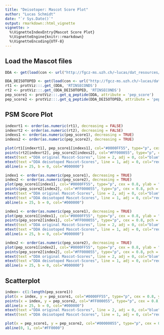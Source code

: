 ```yaml
---
title: "Deisotoper: Mascot Score Plot"
author: "Lucas Schmidt"
date: "`r Sys.Date()`"
output: rmarkdown::html_vignette
vignette: >
  %\VignetteIndexEntry{Mascot Score Plot}
  %\VignetteEngine{knitr::rmarkdown}
  %\VignetteEncoding{UTF-8}
---
```


## Load the Mascot files

```r
DDA <- get(load(con <- url("http://fgcz-ms.uzh.ch/~lucas/dat_resources/Mix1a_1_DDA.RData")))

DDA_DEISOTOPED <- get(load(con <- url("http://fgcz-ms.uzh.ch/~lucas/dat_resources/Mix1a_1_DDA_deisotoped.RData")))
rt1 <- protViz:::.get_(DDA, 'RTINSECONDS')
rt2 <- protViz:::.get_(DDA_DEISOTOPED, 'RTINSECONDS')
pep_score1 <- protViz:::.get_q_peptide(DDA, attribute = 'pep_score')
pep_score2 <- protViz:::.get_q_peptide(DDA_DEISOTOPED, attribute = 'pep_score')
```


## PSM Score Plot

```r
indexrt1 <- order(as.numeric(rt1), decreasing = FALSE)
indexrt2 <- order(as.numeric(rt2), decreasing = FALSE)
indexs1 <- order(as.numeric(pep_score1), decreasing = TRUE)
indexs2 <- order(as.numeric(pep_score2), decreasing = TRUE)

plot(rt1[indexrt1], pep_score1[indexs1], col="#0000FF55", type="p", cex = 0.8, ylab = "Mascot-Score", xlab = "Rt in seconds", pch = 16)
points(rt2[indexrt2], pep_score2[indexs2], col="#FF000055", type="p", cex = 0.8, pch = 16)
mtext(text ="DDA original Mascot-Scores", line = 2, adj = 0, col="blue")
mtext(text ="DDA deisotoped Mascot-Scores", line = 1, adj = 0, col="red")
abline(a = 25, b = 0, col="#000000")
```


```r
index1 <- order(as.numeric(pep_score1), decreasing = TRUE)
index2 <- order(as.numeric(pep_score2), decreasing = TRUE)
plot(pep_score1[index1], col="#0000FF55", type="p", cex = 0.8, ylab = "Mascot-Score", xlab = "Index", pch = 16, xlim = c(0, 20000))
points(pep_score2[index2], col="#FF000055", type="p", cex = 0.8, pch = 16)
mtext(text ="DDA original Mascot-Scores", line = 2, adj = 0, col="blue")
mtext(text ="DDA deisotoped Mascot-Scores", line = 1, adj = 0, col="red")
abline(a = 25, b = 0, col="#000000")
```


```r
index1 <- order(as.numeric(pep_score1), decreasing = TRUE)
plot(pep_score1[index1], col="#0000FF55", type="p", cex = 0.8, ylab = "Mascot-Score", xlab = "Index", pch = 16, xlim = c(0, 20000))
points(pep_score2[index1], col="#FF000055", type="p", cex = 0.8, pch = 16)
mtext(text ="DDA original Mascot-Scores", line = 2, adj = 0, col="blue")
mtext(text ="DDA deisotoped Mascot-Scores", line = 1, adj = 0, col="red")
abline(a = 25, b = 0, col="#000000")
```


```r
index2 <- order(as.numeric(pep_score2), decreasing = TRUE)
plot(pep_score1[index2], col="#0000FF55", type="p", cex = 0.8, ylab = "Mascot-Score", xlab = "Index", pch = 16, xlim = c(0, 20000))
points(pep_score2[index2], col="#FF000055", type="p", cex = 0.8, pch = 16)
mtext(text ="DDA original Mascot-Scores", line = 2, adj = 0, col="blue")
mtext(text ="DDA deisotoped Mascot-Scores", line = 1, adj = 0, col="red")
abline(a = 25, b = 0, col="#000000")
```


## Scatterplot

```r
index<- c(1:length(pep_score1))
plot(x = index, y = pep_score1, col="#0000FF55", type="p", cex = 0.8, ylab = "Mascot-Score", xlab = "Index", pch = 16)
points(x = index, y = pep_score2, col="#FF000055", type="p", cex = 0.8, pch = 16)
abline(a = 25, b = 0, col="#000000")
mtext(text ="DDA original Mascot-Scores", line = 2, adj = 0, col="blue")
mtext(text ="DDA deisotoped Mascot-Scores", line = 1, adj = 0, col="red")
```


```r
plot(x = pep_score1, y = pep_score2, col="#00000055", type="p", cex = 0.8, xlab = "Mascot-Score", ylab = "Mascot-Score", pch = 16)
abline(0, 1, col="#FF0000")
```